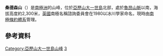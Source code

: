 {{coord|69|17|S|70|47|W|display=title}}

'''桑德森山'''（{{lang-en|Mount Sanderson}}）是[[南極洲|南極洲]]的山峰，位於[[亞歷山大一世島|亞歷山大一世島]]北部，處於[[魯昂山脈|魯昂山脈]]以南，海拔高度約2,300米，[[英國|英國]]南極名稱諮詢委員會在1980以冰川學家命名，現時由[[南極條約體系|南極條約體系]]管理。

==參考資料==
{{usgs-gazetteer}}

{{DEFAULTSORT:Mount Sanderson}}
[[Category:亞歷山大一世島山峰|Category:亞歷山大一世島山峰]]
[[Category:海拔2000公尺至2999公尺的南極洲山峰|3]]

{{AlexanderIsland-geo-stub}}